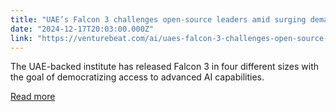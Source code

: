 ```yaml
---
title: "UAE’s Falcon 3 challenges open-source leaders amid surging demand for small AI models"
date: "2024-12-17T20:03:00.000Z"
link: "https://venturebeat.com/ai/uaes-falcon-3-challenges-open-source-leaders-amid-surging-demand-for-small-ai-models/"
---
```


The UAE-backed institute has released Falcon 3 in four different sizes with the goal of democratizing access to advanced AI capabilities.

[Read more](https://venturebeat.com/ai/uaes-falcon-3-challenges-open-source-leaders-amid-surging-demand-for-small-ai-models/)
